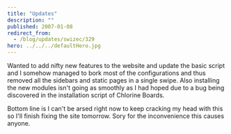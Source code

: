 ```yaml
---
title: "Updates"
description: ""
published: 2007-01-08
redirect_from:
  - /blog/updates/swizec/329
hero: ../../../defaultHero.jpg
---
```


Wanted to add nifty new features to the website and update the basic script and I somehow managed to bork most of the configurations and thus removed all the sidebars and static pages in a single swipe. Also installing the new modules isn't going as smoothly as I had hoped due to a bug being discovered in the installation script of Chlorine Boards.

Bottom line is I can't be arsed right now to keep cracking my head with this so I'll finish fixing the site tomorrow. Sory for the inconvenience this causes anyone.
